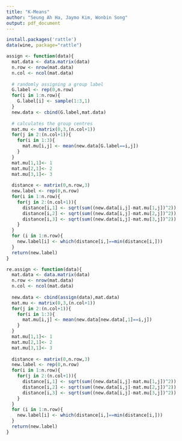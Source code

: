 ```yaml
---
title: "K-Means"
author: "Seung Ah Ha, Jaymo Kim, Wonbin Song"
output: pdf_document
---
```


```r
install.packages('rattle')
data(wine, package="rattle")

assign <- function(data){
  mat.data <- data.matrix(data)
  n.row <- nrow(mat.data)
  n.col <- ncol(mat.data)
  
  # randomly assigning a group label
  G.label <- rep(0,n.row)
  for(i in 1:n.row){
    G.label[i] <- sample(1:3,1)
  }
  new.data <- cbind(G.label,mat.data)
  
  # calculates the group centres
  mat.mu <- matrix(0,3,(n.col+1))
  for(j in 2:(n.col+1)){
    for(i in 1:3){
      mat.mu[i,j] <- mean(new.data[G.label==i,j])
    }
  }
  mat.mu[1,1]<- 1
  mat.mu[2,1]<- 2
  mat.mu[3,1]<- 3
  
  distance <- matrix(0,n.row,3)
  new.label <- rep(0,n.row)
  for(i in 1:n.row){
    for(j in 2:(n.col+1)){
      distance[i,1] <- sqrt(sum((new.data[i,j]-mat.mu[1,j])^2))
      distance[i,2] <- sqrt(sum((new.data[i,j]-mat.mu[2,j])^2))
      distance[i,3] <- sqrt(sum((new.data[i,j]-mat.mu[3,j])^2))
    }
  }
  for (i in 1:n.row){
    new.label[i] <- which(distance[i,]==min(distance[i,]))
  }
  return(new.label)
}

re.assign <- function(data){
  mat.data <- data.matrix(data)
  n.row <- nrow(mat.data)
  n.col <- ncol(mat.data)
  
  new.data <- cbind(assign(data),mat.data)
  mat.mu <- matrix(0,3,(n.col+1))
  for(j in 2:(n.col+1)){
    for(i in 1:3){
      mat.mu[i,j] <- mean(new.data[new.data[,1]==i,j])
    }
  }
  mat.mu[1,1]<- 1
  mat.mu[2,1]<- 2
  mat.mu[3,1]<- 3
  
  distance <- matrix(0,n.row,3)
  new.label <- rep(0,n.row)
  for(i in 1:n.row){
    for(j in 2:(n.col+1)){
      distance[i,1] <- sqrt(sum((new.data[i,j]-mat.mu[1,j])^2))
      distance[i,2] <- sqrt(sum((new.data[i,j]-mat.mu[2,j])^2))
      distance[i,3] <- sqrt(sum((new.data[i,j]-mat.mu[3,j])^2))
    }
  }
  for (i in 1:n.row){
    new.label[i] <- which(distance[i,]==min(distance[i,]))
  }
  return(new.label)
}


```

